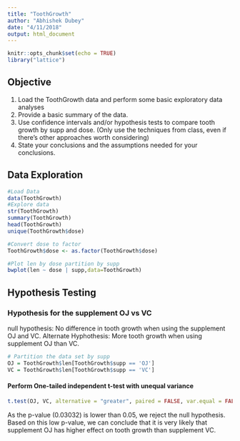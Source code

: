 ```yaml
---
title: "ToothGrowth"
author: "Abhishek Dubey"
date: "4/11/2018"
output: html_document
---
```


```r
knitr::opts_chunk$set(echo = TRUE)
library("lattice")
```

## Objective
1. Load the ToothGrowth data and perform some basic exploratory data analyses
2. Provide a basic summary of the data.
3. Use confidence intervals and/or hypothesis tests to compare tooth growth by supp and dose. (Only use the techniques from class, even if there's other approaches worth considering)
4. State your conclusions and the assumptions needed for your conclusions.

## Data Exploration
```r
#Load Data
data(ToothGrowth)
#Explore data
str(ToothGrowth)
summary(ToothGrowth)
head(ToothGrowth)
unique(ToothGrowth$dose)

#Convert dose to factor
ToothGrowth$dose <- as.factor(ToothGrowth$dose)

#Plot len by dose partition by supp
bwplot(len ~ dose | supp,data=ToothGrowth)
```

## Hypothesis Testing
### Hypothesis for the supplement OJ vs VC
null hypothesis: No difference in tooth growth when using the supplement OJ and VC.
Alternate Hyphothesis: More tooth growth when using supplement OJ than VC.

```r
# Partition the data set by supp
OJ = ToothGrowth$len[ToothGrowth$supp == 'OJ']
VC = ToothGrowth$len[ToothGrowth$supp == 'VC']
```

#### Perform One-tailed independent t-test with unequal variance
```r
t.test(OJ, VC, alternative = "greater", paired = FALSE, var.equal = FALSE, conf.level = 0.95)
```

As the p-value (0.03032) is lower than 0.05, we reject the null hypothesis. Based on this low p-value, we can conclude that it is very likely that supplement OJ has higher effect on tooth growth than supplement VC.
